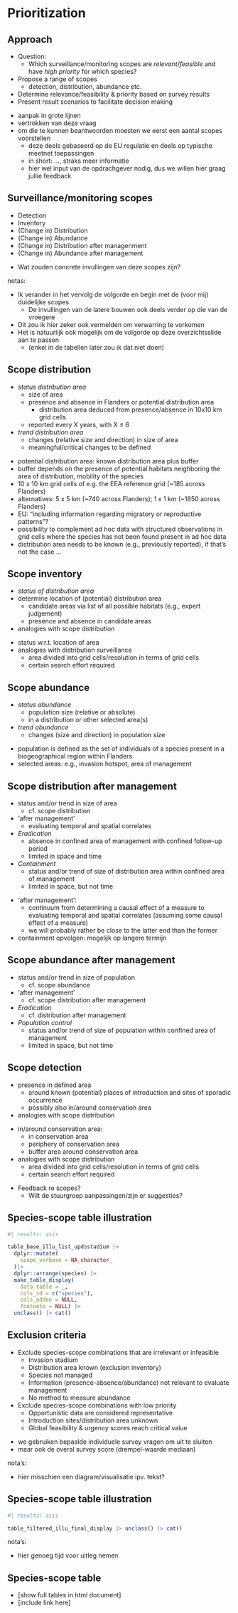 # Prioritization

## Approach

- Question:
  - Which surveillance/monitoring scopes are *relevant*/*feasible* and have *high priority* for which species?
- Propose a range of scopes
  - detection, distribution, abundance etc.
- Determine relevance/feasibility & priority based on survey results
- Present result scenarios to facilitate decision making

::: {.notes}
- aanpak in grote lijnen
- vertrokken van deze vraag
- om die te kunnen beantwoorden moesten we eerst een aantal scopes voorstellen
  - deze deels gebaseerd op de EU regulatie en deels op typische meetnet toepassingen 
  - in short: ..., straks meer informatie
  - hier wel input van de opdrachgever nodig, dus we willen hier graag jullie feedback

:::

## Surveillance/monitoring scopes

- Detection
- Inventory
- (Change in) Distribution
- (Change in) Abundance 
- (Change in) Distribution after managenment
- (Change in) Abundance after management

::: {.notes}
- Wat zouden concrete invullingen van deze scopes zijn?

notas: 

- Ik verander in het vervolg de volgorde en begin met de (voor mij) duidelijke scopes
  - De invullingen van de latere bouwen ook deels verder op die van de vroegere
- Dit zou ik hier zeker ook vermelden om verwarring te vorkomen
- Het is natuurlijk ook mogelijk om de volgorde op deze overzichtsslide aan te passen
  - (enkel in de tabellen later zou ik dat niet doen)


:::


## Scope distribution

- *status distribution area* 
  - size of area
  - presence and absence in Flanders or potential distribution area
    - distribution area deduced from presence/absence in 10x10 km grid cells
  - reported every X years, with X $\leq$ 6
- *trend distribution area*
  - changes (relative size and direction) in size of area
  - meaningful/critical changes to be defined 


::: {.notes}
- potential distribution area: known distribution area plus buffer
- buffer depends on the presence of potential habitats neighboring the area of distribution, mobility of the species
- 10 x 10 km grid cells of e.g. the EEA reference grid (~185 across Flanders)
- alternatives: 5 x 5 km (~740 across Flanders); 1 x 1 km (~1850 across Flanders)
- EU: "including information regarding migratory or reproductive patterns"?
- possibility to complement ad hoc data with structured observations in grid cells where the species has not been found present in ad hoc data
- distribution area needs to be known (e.g., previously reported), if that's not the case ...
:::

## Scope inventory

- *status of distribution area*
-   determine location of (potential) distribution area
    - candidate areas via list of all possible habitats (e.g., expert judgement)
    - presence and absence in candidate areas
- analogies with scope distribution


::: {.notes}
- status w.r.t. location of area
- analogies with distribution surveillance
  - area divided into grid cells/resolution in terms of grid cells
  - certain search effort required

:::

## Scope abundance

- *status abundance*
  - population size (relative or absolute)
  - in a distribution or other selected area(s)
- *trend abundance*
  - changes (size and direction) in population size


::: {.notes}
- population is defined as the set of individuals of a species present in a biogeographical region within Flanders
- selected areas: e.g., invasion hotspot, area of management

:::

## Scope distribution after management

- status and/or trend in size of area
  - cf. scope distribution
- 'after management'
  - evaluating temporal and spatial correlates
- *Eradication*
  - absence in confined area of management with confined follow-up period
  - limited in space and time
- *Containment*
  - status and/or trend of size of distribution area within confined area of management
  - limited in space, but not time 

::: {.notes}
- 'after management':
  - continuum from determining a causal effect of a measure to evaluating temporal and spatial correlates (assuming some causal effect of a measure)
  - we will probably rather be close to the latter end than the former
- containment opvolgen: mogelijk op langere termijn

:::



## Scope abundance after management

- status and/or trend in size of population
  - cf. scope abundance
- 'after management'
  - cf. scope distribution after management
- *Eradication*
  - cf. distribution after management
- *Population control*
  - status and/or trend of size of population within confined area of management
  - limited in space, but not time


## Scope detection

- presence in defined area
  - around known (potential) places of introduction and sites of sporadic occurrence
  - possibly also in/around conservation area
- analogies with scope distribution


::: {.notes}
- in/around conservation area: 
  - in conservation area
  - periphery of conservation area
  - buffer area around conservation area
- analogies with scope distribution
  - area divided into grid cells/resolution in terms of grid cells
  - certain search effort required

:::


::: {.notes}
- Feedback re scopes?
  - Wilt de stuurgroep aanpassingen/zijn er suggesties?

:::


## Species-scope table illustration

```r
#| results: asis

table_base_illu_list_upd$stadium |> 
  dplyr::mutate(
    scope_verbose = NA_character_
  )|>
  dplyr::arrange(species) |>
  make_table_display(
    data_table = _,
    cols_id = c("species"),
    cols_addon = NULL,
    footnote = NULL) |> 
  unclass() |> cat()

```



## Exclusion criteria

- Exclude species-scope combinations that are irrelevant or infeasible
  - Invasion stadium
  - Distribution area known (exclusion inventory)
  - Species not managed
  - Information (presence-absence/abundance) not relevant to evaluate management
  - No method to measure abundance
- Exclude species-scope combinations with low priority
  - Opportunistic data are considered representative
  - Introduction sites/distribution area unknown
  - Global feasibility & urgency scores reach critical value
 

::: {.notes}
- we gebruiken bepaalde individuele survey vragen om uit te sluiten
- maar ook de overal survey score (drempel-waarde mediaan)

nota's: 

- hier misschien een diagram/visualisatie ipv. tekst?

:::


## Species-scope table illustration

```r
#| results: asis

table_filtered_illu_final_display |> unclass() |> cat()

```



::: {.notes}
nota's: 

- hier genoeg tijd voor uitleg nemen

:::



## Species-scope table

- [show full tables in html document]
- [include link here]

